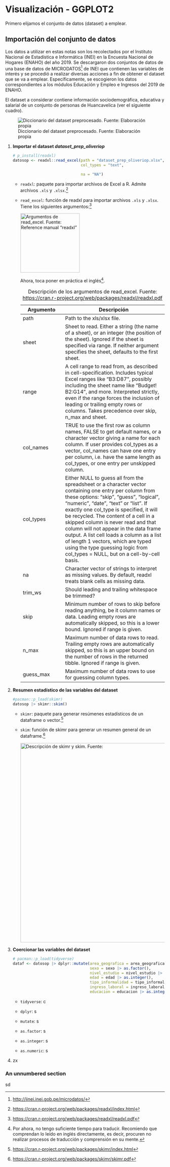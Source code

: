 # Visualización - GGPLOT2

Primero elijamos el conjunto de datos (dataset) a emplear.

## Importación del conjunto de datos

Los datos a utilizar en estas notas son los recolectados por el Instituto Nacional de Estadística e Informática (INEI) en la Encuesta Nacional de Hogares (ENAHO) del año 2019. Se descargaron dos conjuntos de datos de una base de datos de MICRODATOS[^intro-1] de INEI que contienen las variables de interés y se procedió a realizar diversas acciones a fin de obtener el dataset que se va a emplear. Específicamente, se escogieron los datos correspondientes a los módulos Educación y Empleo e Ingresos del 2019 de ENAHO.

[^intro-1]: <http://iinei.inei.gob.pe/microdatos/>

El dataset a considerar contiene información sociodemográfica, educativa y salarial de un conjunto de personas de Huancavelica (ver el siguiente cuadro).

![Diccionario del dataset preprocesado. Fuente: Elaboración propia](diccionario_prep_oliveriop.png)

1.  **Importar el dataset *dataset_prep_oliveriop***

    ```r
    # p_install(readxl)
    datosop <- readxl::read_excel(path = "dataset_prep_oliveriop.xlsx",
                                  col_types = "text", 
                                  
                                  na = "NA")
    ```

    -   `readxl`: paquete para importar archivos de Excel a R. Admite archivos `.xls` y `.xlsx`.[^intro-2]

    -   `read_excel`: función de readxl para importar archivos `.xls` y `.xlsx`. Tiene los siguientes argumentos:[^intro-3]

        [![Argumentos de read_excel. Fuente: Reference manual "readxl"](read_excel.png){width="187"}](https://cran.r-project.org/web/packages/readxl/readxl.pdf)

        Ahora, toca poner en práctica el inglés[^intro-4].

        | Argumento | Descripción                                                                                                                                                                                                                                                                                                                                                                                                                                                                                                                       |
        |---------------------|---------------------------------------------------|
        | path      | Path to the xls/xlsx file.                                                                                                                                                                                                                                                                                                                                                                                                                                                                                                        |
        | sheet     | Sheet to read. Either a string (the name of a sheet), or an integer (the position of the sheet). Ignored if the sheet is specified via range. If neither argument specifies the sheet, defaults to the first sheet.                                                                                                                                                                                                                                                                                                               |
        | range     | A cell range to read from, as described in cell-specification. Includes typical Excel ranges like "B3:D87", possibly including the sheet name like "Budget! B2:G14", and more. Interpreted strictly, even if the range forces the inclusion of leading or trailing empty rows or columns. Takes precedence over skip, n_max and sheet.                                                                                                                                                                                            |
        | col_names | TRUE to use the first row as column names, FALSE to get default names, or a character vector giving a name for each column. If user provides col_types as a vector, col_names can have one entry per column, i.e. have the same length as col_types, or one entry per unskipped column.                                                                                                                                                                                                                                           |
        | col_types | Either NULL to guess all from the spreadsheet or a character vector containing one entry per column from these options: "skip", "guess", "logical", "numeric", "date", "text" or "list". If exactly one col_type is specified, it will be recycled. The content of a cell in a skipped column is never read and that column will not appear in the data frame output. A list cell loads a column as a list of length 1 vectors, which are typed using the type guessing logic from col_types = NULL, but on a cell-by-cell basis. |
        | na        | Character vector of strings to interpret as missing values. By default, readxl treats blank cells as missing data.                                                                                                                                                                                                                                                                                                                                                                                                                |
        | trim_ws   | Should leading and trailing whitespace be trimmed?                                                                                                                                                                                                                                                                                                                                                                                                                                                                                |
        | skip      | Minimum number of rows to skip before reading anything, be it column names or data. Leading empty rows are automatically skipped, so this is a lower bound. Ignored if range is given.                                                                                                                                                                                                                                                                                                                                            |
        | n_max     | Maximum number of data rows to read. Trailing empty rows are automatically skipped, so this is an upper bound on the number of rows in the returned tibble. Ignored if range is given.                                                                                                                                                                                                                                                                                                                                            |
        | guess_max | Maximum number of data rows to use for guessing column types.                                                                                                                                                                                                                                                                                                                                                                                                                                                                     |

        : Descripción de los argumentos de read_excel. Fuente: <https://cran.r-project.org/web/packages/readxl/readxl.pdf>

2.  **Resumen estadístico de las variables del dataset**

    ```r
    #pacman::p_load(skimr)
    datosop |> skimr::skim()
    ```

    -   `skimr`: paquete para generar resúmenes estadísticos de un dataframe o vector.[^intro-5]

    -   `skim`: función de skimr para generar un resumen general de un dataframe.[^intro-6]

        [![Descripción de skimr y skim. Fuente:](skimr.png){width="629"}](https://cran.r-project.org/web/packages/skimr/skimr.pdf)

3.  **Coercionar las variables del dataset**

    ```r
    # pacman::p_load(tidyverse)
    dataf <- datosop |> dplyr::mutate(area_geografica = area_geografica |> as.factor(),
                                      sexo = sexo |> as.factor(),
                                      nivel_estudio = nivel_estudio |> as.factor(),
                                      edad = edad |> as.integer(),
                                      tipo_informalidad = tipo_informalidad |> as.factor(),
                                      ingreso_laboral = ingreso_laboral |> as.numeric(),
                                      educacion = educacion |> as.integer())
    ```

    -   `tidyverse`: c

    -   `dplyr`: s

    -   `mutate`: s

    -   `as.factor`: s

    -   `as.integer`: s

    -   `as.numeric`: s

4.  zx

[^intro-2]: <https://cran.r-project.org/web/packages/readxl/index.html>

[^intro-3]: <https://cran.r-project.org/web/packages/readxl/readxl.pdf>

[^intro-4]: Por ahora, no tengo suficiente tiempo para traducir. Recomiendo que comprendan lo leído en inglés directamente, es decir, procuren no realizar procesos de traducción y comprensión en su mente.

[^intro-5]: <https://cran.r-project.org/web/packages/skimr/index.html>

[^intro-6]: <https://cran.r-project.org/web/packages/skimr/skimr.pdf>

### An unnumbered section {.unnumbered}

sd
